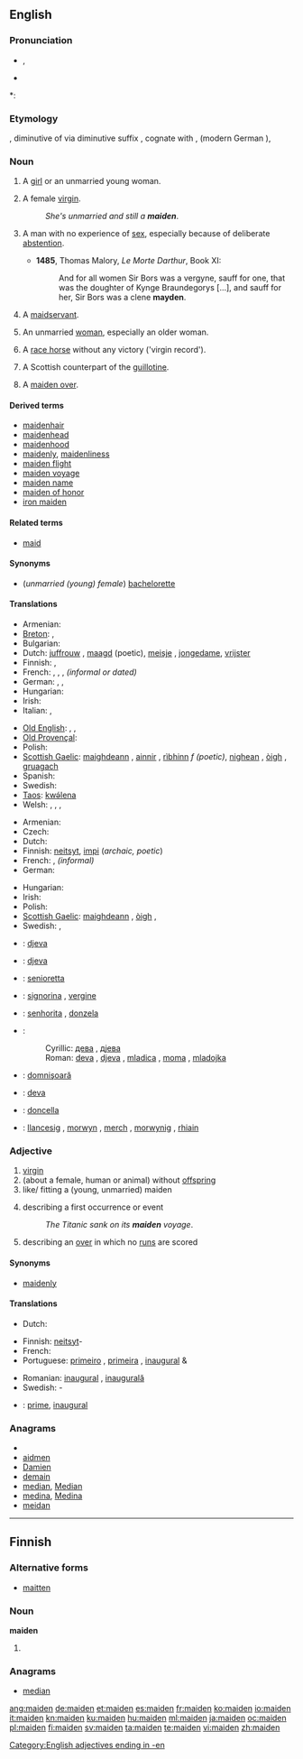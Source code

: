 ==English==

===Pronunciation===
* {{IPA|/ˈmeɪdən/}}, {{SAMPA|/"meId@n/}}
* {{audio|en-us-maiden.ogg|Audio (US)}}

*: {{rhymes|eɪdən}}

===Etymology===
{{etyl|ang}} {{term|mægden|mæġden|lang=ang}}, diminutive of {{term|mægeþ|mæġeþ|lang=ang}} via diminutive suffix {{term|-en|lang=ang}}, cognate with {{etyl|nl|-}} {{term|maagd||virgin|lang=nl}}, {{etyl|goh|-}} {{term|magad||maiden|lang=goh}} (modern German {{term|Magd||virgin|lang=de}}), {{etyl|sga|-}} {{term|mug||slave|lang=sga}}

===Noun===
{{en-noun}}

# {{context|now|_|chiefly|_|literary}} A [[girl]] or an unmarried young woman.
# A female [[virgin]].
#: ''She's unmarried and still a '''maiden'''''.
# {{context|now|_|dialectal}} A man with no experience of [[sex]], especially because of deliberate [[abstention]].
#* '''1485''', Thomas Malory, ''Le Morte Darthur'', Book XI:
#*: And for all women Sir Bors was a vergyne, sauff for one, that was the doughter of Kynge Braundegorys [...], and sauff for her, Sir Bors was a clene '''mayden'''.
# A [[maidservant]].
# {{context|now|_|rare}} An unmarried [[woman]], especially an older woman.
# A [[race horse]] without any victory ('virgin record').
# {{historical}} A Scottish counterpart of the [[guillotine]].
# {{cricket}} A [[maiden over]].

====Derived terms====
* [[maidenhair]]
* [[maidenhead]]
* [[maidenhood]]
* [[maidenly]], [[maidenliness]]
* [[maiden flight]]
* [[maiden voyage]]
* [[maiden name]]
* [[maiden of honor]]
* [[iron maiden]]

====Related terms====
* [[maid]]

====Synonyms====
* (''unmarried (young) female'') [[bachelorette]]

====Translations====
{{trans-top|unmarried young female}}
* Armenian: {{t+|hy|օրիորդ|tr=òriord}}
* [[Breton]]: {{t+|br|merc'h|f|xs=Breton}}, {{t+|nl|plac'h|f}}
* Bulgarian: {{t+|bg|госпожица|f|tr=gos'pozhitsa}}
* Dutch: [[juffrouw]] {{f}}, [[maagd]] {{m|f}} (poetic), [[meisje]] {{m}}, [[jongedame]], [[vrijster]]
* Finnish: {{t+|fi|neiti}}, {{t-|fi|neito}}
* French: {{t+|fr|jeune fille|f}}, {{t|fr|jeune femme|f}}, {{t+|fr|demoiselle|f}}, {{t+|fr|pucelle|f}} ''(informal or dated)''
* German: {{t+|de|Jungfrau|f}}, {{t+|de|Mädchen|n}},  {{t-|de|Maid|f}}
* Hungarian: {{t|hu|leány}}
* Irish: {{t-|ga|maighdean|f|xs=Irish}} {{t-|ga|ainnir|f|xs=Irish}}
* Italian: {{t|it|pulzella|f}}, {{t|it|ragazza|f}}
{{trans-mid}}
* [[Old English]]: {{t-|ang|mægþ|f|alt=mǣġþ|xs=Old English}}, {{t-|ang|mægden|n|alt=mǣġden|xs=Old English}}, {{t-|ang|mægdenċild|n|alt=mǣġdenċild|xs=Old English}}
* [[Old Provençal]]: {{tø|pro|donzella}}
* Polish: {{t+|pl|panna|f}}
* [[Scottish Gaelic]]: [[maighdeann]] {{f}}, [[ainnir]] {{f}}, [[rìbhinn]] ''f (poetic)'', [[nighean]] {{f}}, [[òigh]] {{f}}, [[gruagach]] {{f}}
* Spanish: {{t+|es|doncella|f}}
* Swedish: {{t+|sv|jungfru|c}}
* [[Taos]]: [[kwə́lena]]
* Welsh: {{t+|cy|merch|f|xs=Welsh}}, {{t-|cy|rhiain|f|xs=Welsh}}, {{t-|cy|morwyn|f|xs=Welsh}}, {{t-|cy|geneth|f|xs=Welsh}}
{{trans-bottom}}

{{trans-top|female virgin}}
* Armenian: {{t-|hy|կույս|tr=kuys}}
* Czech: {{t+|cs|panna|f}}
* Dutch: {{t+|nl|maagd|m|f}}
* Finnish: [[neitsyt]], [[impi]] (''archaic, poetic'')
* French: {{t+|fr|vierge|f}}, {{t+|fr|pucelle|f}} ''(informal)''
* German: {{t+|de|Jungfrau|f}}
{{trans-mid}}
* Hungarian: {{t|hu|szűz}}
* Irish: {{t-|ga|maighdean|f|xs=Irish}}
* Polish: {{t+|pl|dziewica|f}}
* [[Scottish Gaelic]]: [[maighdeann]] {{f}}, [[òigh]] {{f}},  {{t-|gd|ainnir|f|xs=Scottish Gaelic}}
* Swedish: {{t+|sv|jungfru|c}}, {{t+|sv|oskuld|c}}
{{trans-bottom}}

{{trans-top|(''cricket'') a maiden over}}
{{trans-mid}}
{{trans-bottom}}

{{checktrans-top}}
* {{ttbc|bs}}: [[djeva#Bosnian|djeva]] {{f}}
* {{ttbc|hr}}: [[djeva#Croatian|djeva]] {{f}}
* {{ttbc|Interlingua}}: [[senioretta]]
* {{ttbc|it}}: [[signorina]] {{f}}, [[vergine]] {{f}}
* {{ttbc|pt}}: [[senhorita]] {{f}}, [[donzela]] {{f}}
{{trans-mid}}
* {{ttbc|sr}}:
*: Cyrillic: [[дева#Serbian|дева]] {{f}}, [[дјева#Serbian|дјева]] {{f}}
*: Roman: [[deva#Serbian|deva]] {{f}}, [[djeva#Serbian|djeva]] {{f}}, [[mladica]] {{f}}, [[moma]] {{f}}, [[mladojka]] {{f}}
* {{ttbc|ro}}: [[domnişoară]] {{f}}
* {{ttbc|Slovak}}: [[deva#Slovak|deva]] {{f}}
* {{ttbc|es}}: [[doncella]] {{f}}
* {{ttbc|cy}}: [[llancesig]] {{f}}, [[morwyn]] {{f}}, [[merch]] {{f}}, [[morwynig]] {{f}}, [[rhiain]] {{f}}
{{trans-bottom}}

===Adjective===
{{en-adj|-}}

# [[virgin]]
# (about a female, human or animal) without [[offspring]]
# like/ fitting a (young, unmarried) maiden
# {{figuratively}} describing a first occurrence or event
#: ''The Titanic sank on its '''maiden''' voyage''.
# {{cricket}} describing an [[over]] in which no [[run]]s are scored

====Synonyms====
* [[maidenly]]

====Translations====
{{trans-see|virgin}}
{{trans-top|without offspring}}
* Dutch: {{t-|nl|kinderloos}}
{{trans-mid}}
{{trans-bottom}}

{{trans-top|like/ fitting a (young, unmarried) maiden}}
{{trans-mid}}
{{trans-bottom}}

{{trans-top|describing a first occurrence or event}}
* Finnish: [[neitsyt]]-
* French: {{t+|fr|inaugural}}
* Portuguese: [[primeiro]] {{m}}, [[primeira]] {{f}}, [[inaugural]] {{m}} & {{f}}
{{trans-mid}}
* Romanian: [[inaugural]] {{m}}, [[inaugurală]] {{f}}
* Swedish: {{t+|sv|jungfru}}-
{{trans-bottom}}

{{trans-top|(''cricket'') describing an over in which no runs are scored}}
{{trans-mid}}
{{trans-bottom}}

{{checktrans-top}}
* {{ttbc|Interlingua}}: [[prime]], [[inaugural]]
{{trans-bottom}}

===Anagrams===
* {{alphagram|adeimn}}
* [[aidmen#English|aidmen]]
* [[Damien#English|Damien]]
* [[demain#English|demain]]
* [[median#English|median]], [[Median#English|Median]]
* [[medina#English|medina]], [[Medina#English|Medina]]
* [[meidan#English|meidan]]

[[Category:English adjectives ending in -en]]

----

==Finnish==

===Alternative forms===
* [[maitten]]

===Noun===
'''maiden'''

# {{fi-form of|maa|type=noun|case=genitive|pl=plural}}

===Anagrams===
* [[median#Finnish|median]]

[[ang:maiden]]
[[de:maiden]]
[[et:maiden]]
[[es:maiden]]
[[fr:maiden]]
[[ko:maiden]]
[[io:maiden]]
[[it:maiden]]
[[kn:maiden]]
[[ku:maiden]]
[[hu:maiden]]
[[ml:maiden]]
[[ja:maiden]]
[[oc:maiden]]
[[pl:maiden]]
[[fi:maiden]]
[[sv:maiden]]
[[ta:maiden]]
[[te:maiden]]
[[vi:maiden]]
[[zh:maiden]]